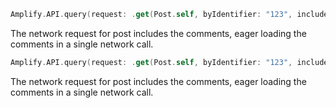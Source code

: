 <BlockSwitcher>

<Block name="Async/Await">

```swift
Amplify.API.query(request: .get(Post.self, byIdentifier: "123", includes: { post in [post.comments]}))
```

The network request for post includes the comments, eager loading the comments in a single network call.

</Block>

<Block name="Combine">

```swift
Amplify.API.query(request: .get(Post.self, byIdentifier: "123", includes: { post in [post.comments]}))
```

The network request for post includes the comments, eager loading the comments in a single network call.

</Block>

</BlockSwitcher>
